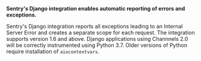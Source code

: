 <Note>
<markdown>

**Sentry's Django integration enables automatic reporting of errors and exceptions.**

<!--(TODO: 1) Make this font larger than the following text 2) sort out how to toggle on/off performance phrasing) -->

Sentry's Django integration reports all exceptions leading to an Internal Server Error and creates a separate scope for each request. The integration supports version 1.6 and above. Django applications using Channnels 2.0 will be correctly instrumented using Python 3.7. Older versions of Python require installation of `aiocontextvars`.

<!-- (TODO: Verify that this intro paragraph captures the two key things applicable to this integration) -->

</markdown>
</Note>
